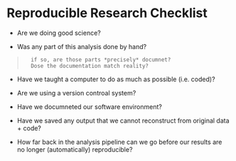 Reproducible Research Checklist
===============================


* Are we doing good science?

* Was any part of this analysis done by hand?

>       if so, are those parts *precisely* documnet?
>       Dose the documentation match reality?

* Have we taught a computer to do as much as possible (i.e. coded)?

* Are we using a version controal system?

* Have we documneted our software environment?

* Have we saved any output that we cannot reconstruct from original data + code?

* How far back in the analysis pipeline can we go before our results are no longer (automatically) reproducible?

